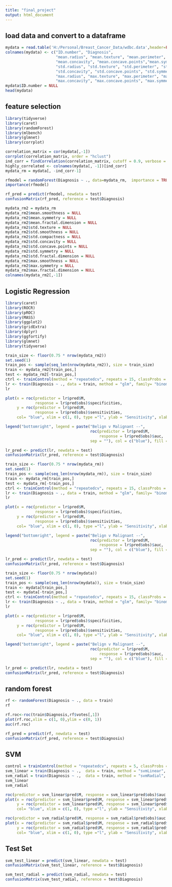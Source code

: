 ---
title: "final_project"
output: html_document
---

## load data and convert to a dataframe

```{r}
mydata = read.table('H:/Personal/Breast_Cancer_Data/wdbc.data',header=FALSE,sep = ",")
colnames(mydata) <- c("ID.number", "Diagnosis", 
                      "mean.radius", "mean.texture", "mean.perimeter", "mean.area","mean.smoothness","mean.compactness", 
                      "mean.concavity", "mean.concave.points","mean.symmetry", "mean.fractal.dimension", 
                      "std.radius", "std.texture", "std.perimeter", "std.area","std.smoothness", "std.compactness",
                      "std.concavity", "std.concave.points", "std.symmetry", "std.fractal.dimension",
                      "max.radius", "max.texture", "max.perimeter", "max.area","max.smoothness", "max.compactness",
                      "max.concavity", "max.concave.points", "max.symmetry", "max.fractal.dimension")
mydata$ID.number = NULL
head(mydata)
```

## feature selection

```{r load relevant libraries, include=FALSE}
library(tidyverse)
library(caret)
library(randomForest)
library(mlbench)
library(glmnet)
library(corrplot)
```

```{r correlation}
correlation_matrix = cor(mydata[,-1])
corrplot(correlation_matrix, order = "hclust")
ind_corr = findCorrelation(correlation_matrix, cutoff = 0.9, verbose = TRUE)
highly_correlated <- colnames(mydata[, -1])[ind_corr]
mydata_rm = mydata[, -ind_corr-1]
```

```{r importance}
rfmodel = randomForest(Diagnosis ~ ., data=mydata_rm,  importance = TRUE, oob.times = 15, confusion = TRUE)
importance(rfmodel)

rf_pred = predict(rfmodel, newdata = test)
confusionMatrix(rf_pred, reference = test$Diagnosis)
```

```{r remove unimportant features}
mydata_rm2 = mydata_rm
mydata_rm2$mean.smoothness = NULL
mydata_rm2$mean.symmetry = NULL
mydata_rm2$mean.fractal.dimension = NULL
mydata_rm2$std.texture = NULL
mydata_rm2$std.smoothness = NULL
mydata_rm2$std.compactness = NULL
mydata_rm2$std.concavity = NULL
mydata_rm2$std.concave.points = NULL
mydata_rm2$std.symmetry = NULL
mydata_rm2$std.fractal.dimension = NULL
mydata_rm2$max.smoothness = NULL
mydata_rm2$max.symmetry = NULL
mydata_rm2$max.fractal.dimension = NULL
colnames(mydata_rm2[,-1])
```

## Logistic Regression

```{r, include=FALSE}
library(caret)
library(ROCR)
library(pROC)
library(MASS)
library(ggplot2)
library(gridExtra)
library(dplyr)
library(ggfortify)
library(glmnet)
library(tidyverse)
```

```{r warning = FALSE}
train_size <- floor(0.75 * nrow(mydata_rm2))
set.seed(1)
train_pos <- sample(seq_len(nrow(mydata_rm2)), size = train_size)
train <- mydata_rm2[train_pos,]
test <- mydata_rm2[-train_pos,]
ctrl <- trainControl(method = "repeatedcv", repeats = 15, classProbs = T, savePredictions = T)
lr <- train(Diagnosis ~ ., data = train, method = "glm", family= "binomial", trControl = ctrl)
lr
```

```{r warning = FALSE}
plot(x = roc(predictor = lr$pred$M,
             response = lr$pred$obs)$specificities, 
     y = roc(predictor = lr$pred$M, 
             response = lr$pred$obs)$sensitivities,
     col= "blue", xlim = c(1, 0), type ="l", ylab = "Sensitivity", xlab = "Specificity")

legend("bottomright", legend = paste("Belign v Malignant --", 
                                     roc(predictor = lr$pred$M,
                                         response = lr$pred$obs)$auc,
                                     sep = ""), col = c("blue"), fill = c("blue"))
```

```{r}
lr_pred <- predict(lr, newdata = test)
confusionMatrix(lr_pred, reference = test$Diagnosis)
```

```{r warning = FALSE}
train_size <- floor(0.75 * nrow(mydata_rm))
set.seed(1)
train_pos <- sample(seq_len(nrow(mydata_rm)), size = train_size)
train <- mydata_rm[train_pos,]
test <- mydata_rm[-train_pos,]
ctrl <- trainControl(method = "repeatedcv", repeats = 15, classProbs = T, savePredictions = T)
lr <- train(Diagnosis ~ ., data = train, method = "glm", family= "binomial", trControl = ctrl)
lr
```

```{r warning = FALSE}
plot(x = roc(predictor = lr$pred$M,
             response = lr$pred$obs)$specificities, 
     y = roc(predictor = lr$pred$M, 
             response = lr$pred$obs)$sensitivities,
     col= "blue", xlim = c(1, 0), type ="l", ylab = "Sensitivity", xlab = "Specificity")

legend("bottomright", legend = paste("Belign v Malignant --", 
                                     roc(predictor = lr$pred$M,
                                         response = lr$pred$obs)$auc,
                                     sep = ""), col = c("blue"), fill = c("blue"))
```

```{r}
lr_pred <- predict(lr, newdata = test)
confusionMatrix(lr_pred, reference = test$Diagnosis)
```

```{r warning = FALSE}
train_size <- floor(0.75 * nrow(mydata))
set.seed(1)
train_pos <- sample(seq_len(nrow(mydata)), size = train_size)
train <- mydata[train_pos,]
test <- mydata[-train_pos,]
ctrl <- trainControl(method = "repeatedcv", repeats = 15, classProbs = T, savePredictions = T)
lr <- train(Diagnosis ~ ., data = train, method = "glm", family= "binomial", trControl = ctrl)
lr
```

```{r warning = FALSE}
plot(x = roc(predictor = lr$pred$M,
             response = lr$pred$obs)$specificities, 
     y = roc(predictor = lr$pred$M, 
             response = lr$pred$obs)$sensitivities,
     col= "blue", xlim = c(1, 0), type ="l", ylab = "Sensitivity", xlab = "Specificity")

legend("bottomright", legend = paste("Belign v Malignant --", 
                                     roc(predictor = lr$pred$M,
                                         response = lr$pred$obs)$auc,
                                     sep = ""), col = c("blue"), fill = c("blue"))
```

```{r}
lr_pred <- predict(lr, newdata = test)
confusionMatrix(lr_pred, reference = test$Diagnosis)
```

## random forest

```{r}
rf <- randomForest(Diagnosis ~ ., data = train)
rf
```

```{r warning = FALSE}
rf.roc<-roc(train$Diagnosis,rf$votes[,1])
plot(rf.roc,xlim = c(1, 0),ylim = c(0, 1))
auc(rf.roc)
```

```{r}
rf_pred = predict(rf, newdata = test)
confusionMatrix(rf_pred, reference = test$Diagnosis)
```

## SVM 

```{r}
control = trainControl(method = "repeatedcv", repeats = 5, classProbs = T, savePredictions = T)
svm_linear = train(Diagnosis ~ .,  data = train, method = "svmLinear", tuneLength = 10, trControl = control)
svm_radial = train(Diagnosis ~ .,  data = train, method = "svmRadial", tuneLength = 10, trControl = control)
svm_linear
svm_radial
```

```{r}
roc(predictor = svm_linear$pred$M, response = svm_linear$pred$obs)$auc
plot(x = roc(predictor = svm_linear$pred$M, response = svm_linear$pred$obs)$specificities, 
     y = roc(predictor = svm_linear$pred$M, response = svm_linear$pred$obs)$sensitivities, 
     col= "blue", xlim = c(1, 0), type ="l", ylab = "Sensitivity", xlab = "Specificity")

roc(predictor = svm_radial$pred$M, response = svm_radial$pred$obs)$auc
plot(x = roc(predictor = svm_radial$pred$M, response = svm_radial$pred$obs)$specificities, 
     y = roc(predictor = svm_radial$pred$M, response = svm_radial$pred$obs)$sensitivities, 
     col= "blue", xlim = c(1, 0), type ="l", ylab = "Sensitivity", xlab = "Specificity")
```
## Test Set 

```{r}
svm_test_linear = predict(svm_linear, newdata = test)
confusionMatrix(svm_test_linear, reference = test$Diagnosis)

svm_test_radial = predict(svm_radial, newdata = test)
confusionMatrix(svm_test_radial, reference = test$Diagnosis)
```
